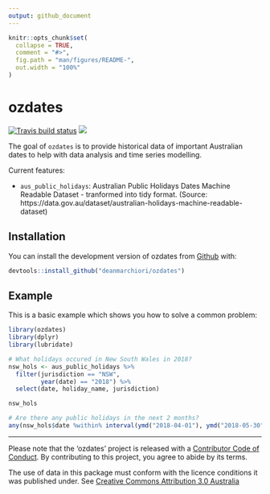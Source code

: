 ```yaml
---
output: github_document
---
```


<!-- README.md is generated from README.Rmd. Please edit that file -->

```r
knitr::opts_chunk$set(
  collapse = TRUE,
  comment = "#>",
  fig.path = "man/figures/README-",
  out.width = "100%"
)
```
# ozdates

[![Travis build status](https://travis-ci.org/deanmarchiori/ozdates.svg?branch=master)](https://travis-ci.org/deanmarchiori/ozdates)   ![](https://img.shields.io/badge/lifecycle-experimental-orange.svg) 

The goal of `ozdates` is to provide historical data of important Australian dates to help with data analysis and time series modelling.  

Current features:  

* `aus_public_holidays`: Australian Public Holidays Dates Machine Readable Dataset - tranformed into tidy format. (Source: https://data.gov.au/dataset/australian-holidays-machine-readable-dataset)

## Installation

You can install the development version of ozdates from [Github](https://github.com/deanmarchiori/ozdates) with:

``` r
devtools::install_github("deanmarchiori/ozdates")
```

## Example

This is a basic example which shows you how to solve a common problem:

```r
library(ozdates)
library(dplyr)
library(lubridate)

# What holidays occured in New South Wales in 2018?
nsw_hols <- aus_public_holidays %>% 
  filter(jurisdiction == "NSW",
         year(date) == "2018") %>% 
  select(date, holiday_name, jurisdiction)

nsw_hols

# Are there any public holidays in the next 2 months?
any(nsw_hols$date %within% interval(ymd("2018-04-01"), ymd("2018-05-30")))
```


-----

Please note that the 'ozdates' project is released with a [Contributor Code of Conduct](CODE_OF_CONDUCT.md). By contributing to this project, you agree to abide by its terms.    

The use of data in this package must conform with the licence conditions it was published under. See [Creative Commons Attribution 3.0 Australia](https://creativecommons.org/licenses/by/3.0/au/)

